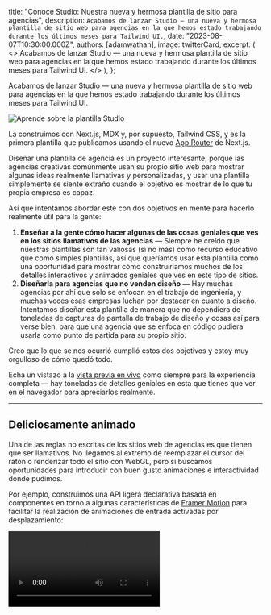 
  title: "Conoce Studio: Nuestra nueva y hermosa plantilla de sitio para agencias",
  description: `Acabamos de lanzar Studio — una nueva y hermosa plantilla de sitio web para agencias en la que hemos estado trabajando durante los últimos meses para Tailwind UI.`,
  date: "2023-08-07T10:30:00.000Z",
  authors: [adamwathan],
  image: twitterCard,
  excerpt: (
    <>
      Acabamos de lanzar <Link href="https://tailwindui.com/templates/studio">Studio</Link> — una nueva y hermosa plantilla de sitio web
      para agencias en la que hemos estado trabajando durante los últimos meses para Tailwind UI.
    </>
  ),
};

Acabamos de lanzar [Studio](https://tailwindui.com/templates/studio) — una nueva y hermosa plantilla de sitio web para agencias en la que hemos estado trabajando durante los últimos meses para Tailwind UI.

<Link href="https://tailwindui.com/templates/studio">
  <Image src={template} alt="Aprende sobre la plantilla Studio" />
</Link>

La construimos con Next.js, MDX y, por supuesto, Tailwind CSS, y es la primera plantilla que publicamos usando el nuevo [App Router](https://nextjs.org/docs/app) de Next.js.

Diseñar una plantilla de agencia es un proyecto interesante, porque las agencias creativas comúnmente usan su propio sitio web para mostrar algunas ideas realmente llamativas y personalizadas, y usar una plantilla simplemente se siente extraño cuando el objetivo es mostrar de lo que tu propia empresa es capaz.

Así que intentamos abordar este con dos objetivos en mente para hacerlo realmente útil para la gente:

1.  **Enseñar a la gente cómo hacer algunas de las cosas geniales que ves en los sitios llamativos de las agencias** — Siempre he creído que nuestras plantillas son tan valiosas (si no más) como recurso educativo que como simples plantillas, así que queríamos usar esta plantilla como una oportunidad para mostrar cómo construiríamos muchos de los detalles interactivos y animados geniales que ves en este tipo de sitios.
2.  **Diseñarla para agencias que no venden diseño** — Hay muchas agencias por ahí que solo se enfocan en el trabajo de ingeniería, y muchas veces esas empresas luchan por destacar en cuanto a diseño. Intentamos diseñar esta plantilla de manera que no dependiera de toneladas de capturas de pantalla de trabajo de diseño y cosas así para verse bien, para que una agencia que se enfoca en código pudiera usarla como punto de partida para su propio sitio.

Creo que lo que se nos ocurrió cumplió estos dos objetivos y estoy muy orgulloso de cómo quedó todo.

Echa un vistazo a la [vista previa en vivo](https://studio.tailwindui.com/) como siempre para la experiencia completa — hay toneladas de detalles geniales en esta que tienes que ver en el navegador para apreciarlos realmente.

---

## Deliciosamente animado

Una de las reglas no escritas de los sitios web de agencias es que tienen que ser llamativos. No llegamos al extremo de reemplazar el cursor del ratón o renderizar todo el sitio con WebGL, pero sí buscamos oportunidades para introducir con buen gusto animaciones e interactividad donde pudimos.

Por ejemplo, construimos una API ligera declarativa basada en componentes en torno a algunas características de [Framer Motion](https://www.framer.com/motion/) para facilitar la realización de animaciones de entrada activadas por desplazamiento:

<Video src="https://assets.tailwindcss.com/blog/2023-08-07-meet-studio-our-new-agency-template/scroll-entrance-animations.mp4" />

La experiencia de autoría para este tipo de animaciones resultó realmente agradable — simplemente envuelve las cosas que quieres que aparezcan gradualmente con un componente `FadeIn` o `FadeInStagger` y listo:

```jsx
function Clients() {
  return (
    <div className="mt-24 rounded-4xl bg-neutral-950 py-20 sm:mt-32 sm:py-32 lg:mt-56">
      <Container>
        <FadeIn className="flex items-center gap-x-8">
          <h2 className="font-display text-center text-sm font-semibold tracking-wider text-white sm:text-left">
            Hemos trabajado con cientos de personas increíbles
          </h2>
          <div className="h-px flex-auto bg-neutral-800" />
        </FadeIn>
        <FadeInStagger faster>
          <ul role="list" className="mt-10 grid grid-cols-2 gap-x-8 gap-y-10 lg:grid-cols-4">
            {clients.map(([client, logo]) => (
              <li key={client}>
                <FadeIn>
                  <Image src={logo} alt={client} unoptimized />
                </FadeIn>
              </li>
            ))}
          </ul>
        </FadeInStagger>
      </Container>
    </div>
  );
}
```

También agregamos esta pequeña y agradable animación al logotipo donde la marca se llena con un color sólido al pasar el ratón:

<Video src="https://assets.tailwindcss.com/blog/2023-08-07-meet-studio-our-new-agency-template/logo-hover-animation.mp4" />

Este pequeño detalle parece pequeño pero, curiosamente, no puedes hacerlo realmente sin navegación del lado del cliente, porque la animación se volvería a ejecutar al hacer clic en el logotipo para volver a la página de inicio. Usando un framework como Next.js, podemos mantener el logotipo relleno mientras se pasa el ratón, incluso a través de cambios de URL, lo que se siente mucho mejor.

La animación del cajón del menú también resultó muy agradable, empujando toda la página hacia abajo cuando se abre:

<Video src="https://assets.tailwindcss.com/blog/2023-08-07-meet-studio-our-new-agency-template/menu-slide-animation.mp4" />

Si miras de cerca, el logotipo y el botón tampoco cambian de color ingenuamente — en realidad está impulsado precisamente por la posición de la hoja que se desliza hacia abajo, y el logotipo es en realidad parcialmente blanco y parcialmente negro al mismo tiempo cuando el borde de la hoja se interseca con él.

Otro detalle que realmente me encanta es esta interacción que se nos ocurrió para las imágenes en las páginas de estudio de caso:

<Video src="https://assets.tailwindcss.com/blog/2023-08-07-meet-studio-our-new-agency-template/scroll-saturation-animation.mp4" />

Queríamos que todo el sitio se sintiera en blanco y negro, pero mostrar imágenes en blanco y negro todo el tiempo no se sentía bien. Así que se nos ocurrió este tratamiento donde la imagen comienza en blanco y negro, y la saturación vuelve a animarse a medida que la imagen se acerca al centro de la pantalla al desplazarse. También mostramos la imagen a todo color al pasar el ratón.

También tuvimos cuidado de intentar implementar todas estas animaciones de una manera que tenga en cuenta a las personas con trastornos del movimiento vestibular y que son sensibles a este tipo de grandes animaciones. Usando el hook `useReducedMotion` de Framer Motion y la variante `motion-safe` en Tailwind, hacemos cosas como deshabilitar condicionalmente la animación del menú de navegación y limitar las animaciones de entrada impulsadas por el desplazamiento solo a la opacidad para que las cosas no se muevan en la pantalla.

---

## Flujo de trabajo de estudio de caso y blog centrado en el desarrollador

Studio incluye soporte tanto para [estudios de caso](https://studio.tailwindui.com/work/family-fund) como para [publicaciones de blog](https://studio.tailwindui.com/blog/future-of-web-development), y como podrías haber adivinado si has jugado con alguna de nuestras otras plantillas, usamos esto como excusa para integrar [MDX](https://mdxjs.com/) en el proyecto.

Aquí tienes un ejemplo de cómo se ve un estudio de caso básico — escrito principalmente en markdown con algunos metadatos comunes y soporte para componentes personalizados mezclados en el contenido:

```mdx
import logo from "@/images/clients/phobia/logomark-dark.svg";
import imageHero from "./hero.jpg";
import imageJennyWilson from "./jenny-wilson.jpeg";

export const caseStudy = {
  client: "Phobia",
  title: "Supera tus miedos, encuentra tu pareja",
  description:
    "Encuentra el amor frente al miedo — Phobia es una aplicación de citas que empareja a los usuarios en función de sus fobias mutuas para que puedan asustarse juntos.",
  summary: [
    "Encuentra el amor frente al miedo — Phobia es una aplicación de citas que empareja a los usuarios en función de sus fobias mutuas para que puedan asustarse juntos.",
    "Trabajamos con Phobia para desarrollar un nuevo flujo de incorporación. Se le muestran al usuario imágenes de fobias comunes y usamos el micrófono para detectar cuáles les hacen gritar, alimentando los resultados al algoritmo de emparejamiento.",
  ],
  logo,
  image: { src: imageHero },
  date: "2022-06",
  service: "Desarrollo de aplicaciones",
  testimonial: {
    author: { name: "Jenny Wilson", role: "CPO de Phobia" },
    content:
      "El equipo de Studio superó todas las expectativas con nuestra incorporación, incluso encontrando una manera de acceder al micrófono del usuario sin activar uno de esos molestos diálogos de permisos.",
  },
};

export const metadata = {
  title: `Estudio de caso de ${caseStudy.client}`,
  description: caseStudy.description,
};

## Descripción general

Al notar una tasa de abandono increíblemente alta, el equipo de Phobia llegó a la conclusión de que, en lugar de tener una
idea de negocio fundamentalmente defectuosa, necesitaban mejorar su proceso de incorporación.

Anteriormente, los usuarios seleccionaban sus fobias manualmente, pero esto llevó a que algunos usuarios seleccionaran cosas a las que
realmente no tenían miedo para aumentar sus coincidencias.

Para combatir esto, desarrollamos un sistema que muestra una presentación de diapositivas de fobias comunes durante
la incorporación. Luego usamos malware para acceder subrepticiamente a su micrófono y detectar cuándo
tienen reacciones audibles. Medimos el tono, el volumen y la duración de sus gritos y alimentamos esa
información al algoritmo de emparejamiento.

La siguiente fase es una versión VR del flujo de incorporación donde los usuarios son sometidos a una serie de
escenarios que determinarán sus miedos. Actualmente estamos desarrollando el primer escenario, título provisional:
"Saltar de un avión lleno de arañas".

## Qué hicimos

<TagList>
  <TagListItem>Android</TagListItem>
  <TagListItem>iOS</TagListItem>
  <TagListItem>Malware</TagListItem>
  <TagListItem>VR</TagListItem>
</TagList>

<Blockquote author={{ name: "Jenny Wilson", role: "CPO de Phobia" }} image={{ src: imageJennyWilson }}>
  El equipo de Studio superó todas las expectativas con nuestra incorporación, incluso encontrando una manera de acceder al micrófono del usuario
  sin activar uno de esos molestos diálogos de permisos.
</Blockquote>

<StatList>
  <StatListItem value="20%" label="Tasa de abandono" />
  <StatListItem value="5x" label="Desinstalaciones" />
  <StatListItem value="2.3" label="Calificación en la tienda de aplicaciones" />
  <StatListItem value="8" label="Demandas pendientes" />
</StatList>
```

Todos los estilos de tipografía para esta plantilla son totalmente personalizados y adoptamos un enfoque un poco diferente esta vez que en el pasado — en lugar de escribir un montón de CSS complejo para evitar que nuestros estilos de tipografía choquen con cualquier componente personalizado en el MDX, creamos un pequeño plugin de remark llamado [`remark-rehype-wrap`](https://github.com/bradlc/remark-rehype-wrap) que permite envolver trozos de contenido Markdown con un elemento contenedor.

De esta manera, podíamos envolver cualquier cosa que fuera contenido Markdown simple con una clase `typography`, pero asegurarnos de que cualquier componente personalizado en el documento simplemente _no_ estuviera envuelto, en lugar de intentar crear el CSS de tal manera que ignore esas partes del árbol.

Ambos enfoques funcionan totalmente, pero siempre es divertido probar nuevas ideas y ver qué aprendes. ¡Tengo curiosidad por ver cómo podría ser una solución basada en la nueva característica [style queries](https://ishadeed.com/article/css-container-style-queries/) que llegará a CSS en el futuro también!

---

¡Así que eso es [Studio](https://tailwindui.com/templates/studio)! Descárgalo, desármalo y ve si aprendes un par de trucos nuevos.

Como todas nuestras plantillas, está incluida con una licencia de [acceso total a Tailwind UI](https://tailwindui.com/all-access) de compra única, que es la mejor manera de apoyar nuestro trabajo en Tailwind CSS y hacer posible que sigamos construyendo cosas increíbles durante años.
